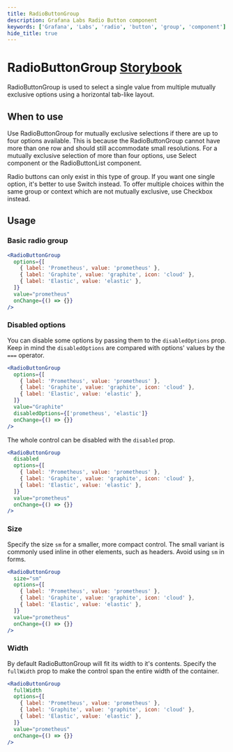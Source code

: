 ```yaml
---
title: RadioButtonGroup
description: Grafana Labs Radio Button component
keywords: ['Grafana', 'Labs', 'radio', 'button', 'group', 'component']
hide_title: true
---
```



# RadioButtonGroup <Badge text='ready' color='green'></Badge> <a href='https://developers.grafana.com/ui/latest/index.html?path=/story/forms-radiobuttongroup--radio-buttons' target='_blank' className='header-links'>Storybook <Icon name="external-link-alt"/> </a>

RadioButtonGroup is used to select a single value from multiple mutually exclusive options using a horizontal tab-like layout.

## When to use

Use RadioButtonGroup for mutually exclusive selections if there are up to four options available. This is because the RadioButtonGroup cannot have more than one row and should still accommodate small resolutions. For a mutually exclusive selection of more than four options, use Select component or the RadioButtonList component.

Radio buttons can only exist in this type of group. If you want one single option, it's better to use Switch instead. To offer multiple choices within the same group or context which are not mutually exclusive, use Checkbox instead.

## Usage

### Basic radio group

```jsx
<RadioButtonGroup
  options={[
    { label: 'Prometheus', value: 'prometheus' },
    { label: 'Graphite', value: 'graphite', icon: 'cloud' },
    { label: 'Elastic', value: 'elastic' },
  ]}
  value="prometheus"
  onChange={() => {}}
/>
```

### Disabled options

You can disable some options by passing them to the `disabledOptions` prop.
Keep in mind the `disabledOptions` are compared with options' values by the `===` operator.

```jsx
<RadioButtonGroup
  options={[
    { label: 'Prometheus', value: 'prometheus' },
    { label: 'Graphite', value: 'graphite', icon: 'cloud' },
    { label: 'Elastic', value: 'elastic' },
  ]}
  value="Graphite"
  disabledOptions={['prometheus', 'elastic']}
  onChange={() => {}}
/>
```

The whole control can be disabled with the `disabled` prop.

```jsx
<RadioButtonGroup
  disabled
  options={[
    { label: 'Prometheus', value: 'prometheus' },
    { label: 'Graphite', value: 'graphite', icon: 'cloud' },
    { label: 'Elastic', value: 'elastic' },
  ]}
  value="prometheus"
  onChange={() => {}}
/>
```

### Size

Specify the size `sm` for a smaller, more compact control. The small variant is commonly used inline in other elements, such as headers. Avoid using `sm` in forms.

```jsx
<RadioButtonGroup
  size="sm"
  options={[
    { label: 'Prometheus', value: 'prometheus' },
    { label: 'Graphite', value: 'graphite', icon: 'cloud' },
    { label: 'Elastic', value: 'elastic' },
  ]}
  value="prometheus"
  onChange={() => {}}
/>
```

### Width

By default RadioButtonGroup will fit its width to it's contents. Specify the `fullWidth` prop to make the control span the entire width of the container.

```jsx
<RadioButtonGroup
  fullWidth
  options={[
    { label: 'Prometheus', value: 'prometheus' },
    { label: 'Graphite', value: 'graphite', icon: 'cloud' },
    { label: 'Elastic', value: 'elastic' },
  ]}
  value="prometheus"
  onChange={() => {}}
/>
```
